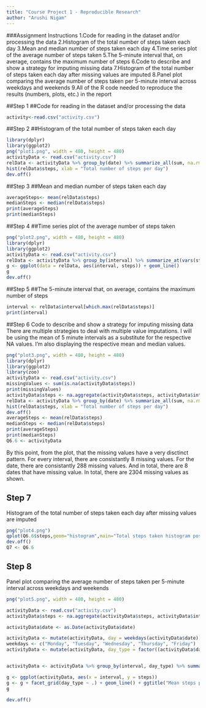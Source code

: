 ```yaml
---
title: "Course Project 1 - Reproducible Research"
author: "Arushi Nigam"
---
```

  
###Assignment Instructions
1.Code for reading in the dataset and/or processing the data
2.Histogram of the total number of steps taken each day
3.Mean and median number of steps taken each day
4.Time series plot of the average number of steps taken
5.The 5-minute interval that, on average, contains the maximum number of steps
6.Code to describe and show a strategy for imputing missing data
7.Histogram of the total number of steps taken each day after missing values are imputed
8.Panel plot comparing the average number of steps taken per 5-minute interval across weekdays and weekends
9.All of the R code needed to reproduce the results (numbers, plots, etc.) in the report


##Step 1
##Code for reading in the dataset and/or processing the data
```r
activity<-read.csv("activity.csv")
```


##Step 2
##Histogram of the total number of steps taken each day
```r
library(dplyr)
library(ggplot2)
png("plot1.png", width = 480, height = 480)
activityData <- read.csv("activity.csv")
relData <- activityData %>% group_by(date) %>% summarize_all(sum, na.rm = TRUE)
hist(relData$steps, xlab = "Total number of steps per day")
dev.off()

```


##Step 3
##Mean and median number of steps taken each day

```r
averageSteps<- mean(relData$steps)
medianSteps <- median(relData$steps)
print(averageSteps)
print(medianSteps)
```

##Step 4
##Time series plot of the average number of steps taken
```r
png("plot2.png", width = 480, height = 480)
library(dplyr)
library(ggplot2)
activityData <- read.csv("activity.csv")
relData <- activityData %>% group_by(interval) %>% summarize_at(vars(steps), mean, na.rm = TRUE)
g <- ggplot(data = relData, aes(interval, steps)) + geom_line()
g
dev.off()
```


##Step 5
##The 5-minute interval that, on average, contains the maximum number of steps

```r
interval <- relData$interval[which.max(relData$steps)]
print(interval)
```


##Step 6
Code to describe and show a strategy for imputing missing data
There are multiple strategies to deal with multiple value imputations.
I will be using the mean of 5 minute intervals as a substitute for the respective NA values.
I'm also displaying the respective mean and median values.
```r
png("plot3.png", width = 480, height = 480)
library(dplyr)
library(ggplot2)
library(zoo)
activityData <- read.csv("activity.csv")
missingValues <- sum(is.na(activityData$steps))
print(missingValues)
activityData$steps <- na.aggregate(activityData$steps, activityData$interval)
relData <- activityData %>% group_by(date) %>% summarize_all(sum, na.rm = TRUE)
hist(relData$steps, xlab = "Total number of steps per day")
dev.off()
averageSteps <- mean(relData$steps)
medianSteps <- median(relData$steps)
print(averageSteps)
print(medianSteps)
Q6.6 <- activityData


```

By this point, from the plot, that the missing values have a very disctinct pattern. For every interval, there are consistantly 8 missing values. For the date, there are consistantly 288 missing values. And in total, there are 8 dates that have missing value. 
In total, there are 2304 missing values as shown.

## Step 7
Histogram of the total number of steps taken each day after missing values are imputed

```r
png("plot4.png")
qplot(Q6.6$steps,geom="histogram",main="Total steps taken histogram post imputation",xlab="Steps",ylab="Count")
dev.off()
Q7 <- Q6.6

```




## Step 8
Panel plot comparing the average number of steps taken per 5-minute interval across weekdays and weekends

```r
png("plot5.png", width = 480, height = 480)

activityData <- read.csv("activity.csv")
activityData$steps <- na.aggregate(activityData$steps, activityData$interval)

activityData$date <- as.Date(activityData$date)

activityData <- mutate(activityData, day = weekdays(activityData$date))
weekdays <- c("Monday", "Tuesday", "Wednesday", "Thursday", "Friday")
activityData <- mutate(activityData, day_type = factor((activityData$day %in% weekdays), levels = c(FALSE, TRUE), labels = c("Weekend", "Weekday")))


activityData <- activityData %>% group_by(interval, day_type) %>% summarize_at(vars(steps), mean, na.rm = TRUE)

g <- ggplot(activityData, aes(x = interval, y = steps))
g <- g + facet_grid(day_type ~ .) + geom_line() + ggtitle("Mean steps per interval on Weekdays and Weekends")
g

dev.off()
```
